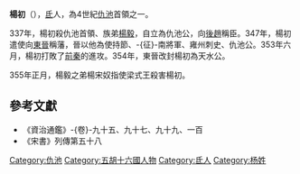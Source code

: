 '''楊初'''（{{bd|||355年|catIdx=Y杨}}），[[氐|氐]]人，為4世紀[[仇池|仇池]]首領之一。

337年，楊初殺仇池首領、族弟[[楊毅|楊毅]]，自立為仇池公，向[[後趙|後趙]]稱臣。347年，楊初遣使向[[東晉|東晉]]稱藩，晉以他為使持節、-{征}-南將軍、雍州刺史、仇池公。353年六月，楊初打敗了[[前秦|前秦]]的進攻。354年，東晉改封楊初為天水公。

355年正月，楊毅之弟楊宋奴指使梁式王殺害楊初。

==參考文獻==
*《資治通鑑》-{卷}-九十五、九十七、九十九、一百
*《宋書》列傳第五十八
{{start box}}
{{s-before|[[楊毅|楊毅]]}}
{{s-title|[[仇池|仇池]]首領|337年—355年}}
{{s-after|[[楊國|楊國]]}}
{{end box}}

{{南北朝人物小作品}}
[[Category:仇池|Category:仇池]]
[[Category:五胡十六國人物|Category:五胡十六國人物]]
[[Category:氐人|Category:氐人]]
[[Category:杨姓|Category:杨姓]]